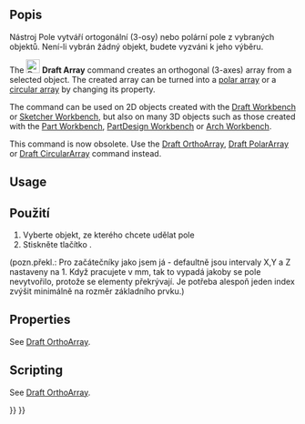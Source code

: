 <languages/>

{{Docnav
|
|
|[[Draft_Workbench|Draft]]
|IconL=
|IconR=
|IconC=Workbench_Draft.svg
}}

{{VeryImportantMessage|THIS COMMAND IS OBSOLETE<br>
It is not available in {{VersionPlus|0.21}}. Use [[Draft_OrthoArray|Draft OrthoArray]], [[Draft_PolarArray|Draft PolarArray]] or [[Draft_CircularArray|Draft CircularArray]] instead.}}

<div class="mw-translate-fuzzy">
{{GuiCommand/cs|Name=Draft_Array|Name/cs=Kreslení Pole|Workbenches=[[Draft_Workbench/cs|Kreslení]], [[Arch_Workbench/cs|Architektura]]|MenuLocation=Draft → Array|SeeAlso=[[Draft PathArray/cs|PathArray]]}}
</div>

<span id="Description"></span>
<div class="mw-translate-fuzzy">
==Popis==
Nástroj Pole vytváří ortogonální (3-osy) nebo polární pole z vybraných objektů. Není-li vybrán žádný objekt, budete vyzváni k jeho výběru.
</div>

The [[Image:Draft_Array.svg|24px]] '''Draft Array''' command creates an orthogonal (3-axes) array from a selected object. The created array can be turned into a [[Draft_PolarArray|polar array]] or a [[Draft_CircularArray|circular array]] by changing its {{PropertyData|Array Type}} property.

The command can be used on 2D objects created with the [[Draft_Workbench|Draft Workbench]] or [[Sketcher_Workbench|Sketcher Workbench]], but also on many 3D objects such as those created with the [[Part_Workbench|Part Workbench]], [[PartDesign_Workbench|PartDesign Workbench]] or [[Arch_Workbench|Arch Workbench]].

This command is now obsolete. Use the [[Draft_OrthoArray|Draft OrthoArray]], [[Draft_PolarArray|Draft PolarArray]] or [[Draft_CircularArray|Draft CircularArray]] command instead.

==Usage==

<div class="mw-translate-fuzzy">
==Použití==
# Vyberte objekt, ze kterého chcete udělat pole
# Stiskněte tlačítko {{KEY|[[Image:Draft Array.png|16px]] [[Draft Array/cs|Pole]]}}.
(pozn.překl.: Pro začátečníky jako jsem já - defaultně jsou intervaly X,Y a Z nastaveny na 1. Když pracujete v mm, tak to vypadá jakoby se pole nevytvořilo, protože se elementy překrývají. Je potřeba alespoň jeden index zvýšit minimálně na rozměr základního prvku.)
</div>

==Properties==

See [[Draft_OrthoArray#Properties|Draft OrthoArray]].

==Scripting==

See [[Draft_OrthoArray#Scripting|Draft OrthoArray]].


{{Docnav
|
|
|[[Draft_Workbench|Draft]]
|IconL=
|IconR=
|IconC=Workbench_Draft.svg
}}

{{Draft Tools navi{{#translation:}}}}
{{Userdocnavi{{#translation:}}}}